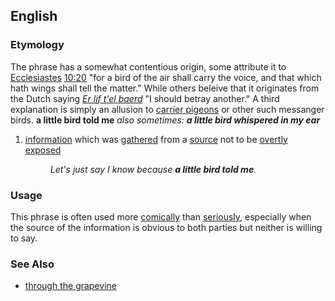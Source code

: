 == English ==
=== Etymology ===
The phrase has a somewhat contentious origin, some attribute it to [[Ecclesiastes]] [[wikisource:Bible%2C_English%2C_King_James%2C_Ecclesiastes#Chapter_10|10:20]] "for a bird of the air shall carry the voice, and that which hath wings shall tell the matter."  While others beleive that it originates from the Dutch saying ''[[Er lif t'el baerd]]'' "I should betray another."  A third explanation is simply an allusion to [[carrier pigeon]]s or other such messanger birds.
{{idiom2}}
'''a little bird told me''' ''also sometimes: '''a little bird whispered in my ear'''''
# [[information]] which was [[gathered]] from a [[source]] not to be [[overtly]] [[exposed]]
#: ''Let's just say I know because '''a little bird told me'''.''
=== Usage ===
This phrase is often used more [[comically]] than [[seriously]], especially when the source of the information is obvious to both parties but neither is willing to say.

=== See Also ===
*[[through the grapevine]]